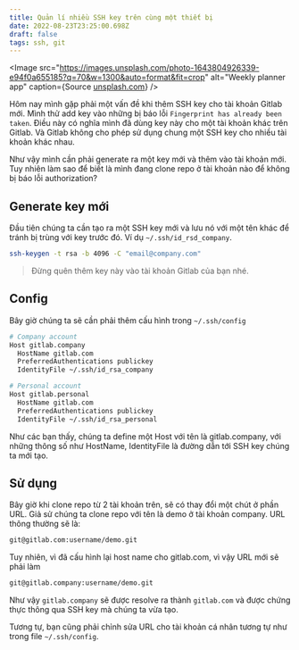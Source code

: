 ```yaml
---
title: Quản lí nhiều SSH key trên cùng một thiết bị
date: 2022-08-23T23:25:00.698Z
draft: false
tags: ssh, git
---
```


<Image src="https://images.unsplash.com/photo-1643804926339-e94f0a655185?q=70&w=1300&auto=format&fit=crop" alt="Weekly planner app" caption={<span>Source <a href="https://unsplash.com/photos/a-bunch-of-keys-sitting-on-top-of-a-wooden-table-PxiAc1aElFQ" target="_blank">unsplash.com</a></span>} />

Hôm nay mình gặp phải một vấn đề khi thêm SSH key cho tài khoản Gitlab mới. Mình thử add key vào những bị báo lỗi `Fingerprint has already been taken`. Điều này có nghĩa mình đã dùng key này cho một tài khoản khác trên Gitlab. Và Gitlab không cho phép sử dụng chung một SSH key cho nhiều tài khoản khác nhau.

Như vậy mình cần phải generate ra một key mới và thêm vào tài khoản mới. Tuy nhiên làm sao để biết là mình đang clone repo ở tài khoản nào để không bị báo lỗi authorization?

## Generate key mới

Đầu tiên chúng ta cần tạo ra một SSH key mới và lưu nó với một tên khác để tránh bị trùng với key trước đó. Ví dụ `~/.ssh/id_rsd_company`.

```bash
ssh-keygen -t rsa -b 4096 -C "email@company.com"
```

> Đừng quên thêm key này vào tài khoản Gitlab của bạn nhé.

## Config

Bây giờ chúng ta sẽ cần phải thêm cấu hình trong `~/.ssh/config` 

```bash
# Company account
Host gitlab.company
  HostName gitlab.com
  PreferredAuthentications publickey
  IdentityFile ~/.ssh/id_rsa_company

# Personal account
Host gitlab.personal
  HostName gitlab.com
  PreferredAuthentications publickey
  IdentityFile ~/.ssh/id_rsa_personal
```

Như các bạn thấy, chúng ta define một Host với tên là gitlab.company, với những thông số như HostName, IdentityFile là đường dẫn tới SSH key chúng ta mới tạo.

## Sử dụng

Bây giờ khi clone repo từ 2 tài khoản trên, sẽ có thay đổi một chút ở phần URL. Giả sử chúng ta clone repo với tên là demo ở tài khoản company. URL thông thường sẽ là:

```bash
git@gitlab.com:username/demo.git
```

Tuy nhiên, vì đã cấu hình lại host name cho gitlab.com, vì vậy URL mới sẽ phải làm

```bash
git@gitlab.company:username/demo.git
```

Như vậy `gitlab.company` sẽ được resolve ra thành `gitlab.com` và được chứng thực thông qua SSH key mà chúng ta vừa tạo.

Tương tự, bạn cũng phải chỉnh sửa URL cho tài khoản cá nhân tương tự như trong file `~/.ssh/config`.
